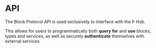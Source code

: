 # API

The Block Protocol API is used exclusively to interface with the Þ Hub.

This allows for users to programmatically both **query for** and **use** blocks, types and services, as well as securely **authenticate** themselves with external services.
